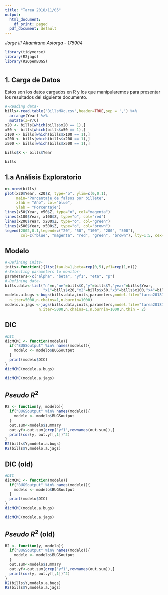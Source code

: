 ```yaml
---
title: "Tarea 2018/11/05"
output:
  html_document:
    df_print: paged
  pdf_document: default
---
```


_Jorge III Altamirano Astorga - 175904_

```r
library(tidyverse)
library(R2jags)
library(R2OpenBUGS)
```

# {.tabset}

## 1. Carga de Datos

Estos son los datos cargados en R y los que manipularemos para presentar los resultados del siguiente documento.

```r
#-Reading data-
bills<-read.table("BillsMXc.csv",header=TRUE,sep = ',') %>% 
  arrange(Year) %>%
  mutate(Z=Y/C)
x20 <- bills[which(bills$x20 == 1),]
x50 <- bills[which(bills$x50 == 1),]
x100 <- bills[which(bills$x100 == 1),]
x200 <- bills[which(bills$x200 == 1),]
x500 <- bills[which(bills$x500 == 1),]

bills$X <- bills$Year

bills
```

## 1.a Análisis Exploratorio

```r
n<-nrow(bills)
plot(x20$Year, x20$Z, type="o", ylim=c(0,0.1), 
     main="Porcentaje de falsos por billete",
     xlab = "Año", col="blue",
     ylab = "Porcentaje")
lines(x50$Year, x50$Z, type="o", col="magenta")
lines(x100$Year, x100$Z, type="o", col="red")
lines(x200$Year, x200$Z, type="o", col="green")
lines(x500$Year, x500$Z, type="o", col="brown")
legend(2002,0.1,legend=c("20", "50", "100", "200", "500"),
       col=c("blue", "magenta", "red", "green", "brown"), lty=1:5, cex=1)
```

## Modelo 

```r
#-Defining inits-
inits<-function(){list(tau.b=1,beta=rep(0,5),yf1=rep(1,n))}
#-Selecting parameters to monitor-
parameters<-c("alpha", "beta", "yf1", "eta", "p")
#-Defining data-
bills.data<-list("n"=n,"ne"=bills$C,"y"=bills$Y,"year"=bills$Year,
                 "x1"=bills$x20,"x2"=bills$x50,"x3"=bills$x100,"x4"=bills$x200,"x5"=bills$x500)
modelo.a.bugs <-bugs(bills.data,inits,parameters,model.file="tarea20181105.txt",
  n.iter=5000,n.chains=1,n.burnin=1000)
modelo.a.jags <-jags(bills.data,inits,parameters,model.file="tarea20181105.txt",
               n.iter=5000,n.chains=1,n.burnin=1000,n.thin = 2)
```

## DIC

```r
#DIC
dicMCMC <- function(modelo){
  if("BUGSoutput" %in% names(modelo)){
    modelo <- modelo$BUGSoutput
  }
  print(modelo$DIC)
}
dicMCMC(modelo.a.bugs)
```

```r
dicMCMC(modelo.a.jags)
```


## $Pseudo\ R^2$

```r
R2 <- function(y, modelo){
  if("BUGSoutput" %in% names(modelo)){
    modelo <- modelo$BUGSoutput
  }
  out.sum<-modelo$summary
  out.yf<-out.sum[grep("yf1",rownames(out.sum)),]
  print(cor(y, out.yf[,1])^2)
}
R2(bills$Y,modelo.a.bugs)
R2(bills$Y,modelo.a.jags)
```


## DIC (old)

```r
#DIC
dicMCMC <- function(modelo){
  if("BUGSoutput" %in% names(modelo)){
    modelo <- modelo$BUGSoutput
  }
  print(modelo$DIC)
}
dicMCMC(modelo.a.bugs)
```

```r
dicMCMC(modelo.a.jags)
```


## $Pseudo\ R^2$ (old)

```r
R2 <- function(y, modelo){
  if("BUGSoutput" %in% names(modelo)){
    modelo <- modelo$BUGSoutput
  }
  out.sum<-modelo$summary
  out.yf<-out.sum[grep("yf1",rownames(out.sum)),]
  print(cor(y, out.yf[,1])^2)
}
R2(bills$Y,modelo.a.bugs)
R2(bills$Y,modelo.a.jags)
```


